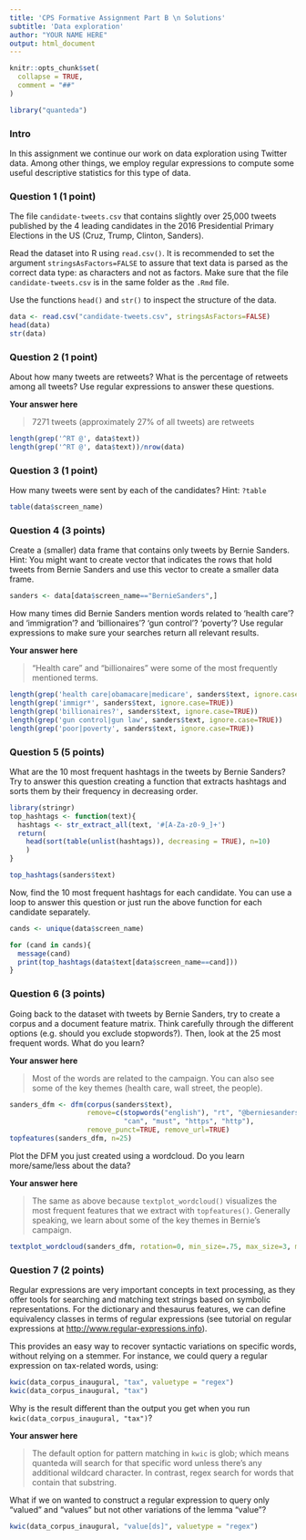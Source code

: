 ```yaml
---
title: 'CPS Formative Assignment Part B \n Solutions'
subtitle: 'Data exploration'
author: "YOUR NAME HERE"
output: html_document
---
```


```r
knitr::opts_chunk$set(
  collapse = TRUE,
  comment = "##"
)
```

```r
library("quanteda")
```

### Intro

In this assignment we continue our work on data exploration using Twitter data. Among other things, we employ regular expressions to compute some useful descriptive statistics for this type of data.  


### Question 1 (1 point)

The file `candidate-tweets.csv` that contains slightly over 25,000 tweets published by the 4 leading candidates in the 2016 Presidential Primary Elections in the US (Cruz, Trump, Clinton, Sanders). 

Read the dataset into R using `read.csv()`. It is recommended to set the argument `stringsAsFactors=FALSE` to assure that text data is parsed as the correct data type: as characters and not as factors. Make sure that the file `candidate-tweets.csv` is in the same folder as the `.Rmd` file.

Use the functions `head()` and `str()` to inspect the structure of the data. 

```r
data <- read.csv("candidate-tweets.csv", stringsAsFactors=FALSE)
head(data)
str(data)
```


### Question 2 (1 point)

About how many tweets are retweets? What is the percentage of retweets among all tweets? Use regular expressions to answer these questions.

**Your answer here**

>7271 tweets (approximately 27% of all tweets) are retweets

```r
length(grep('^RT @', data$text))
length(grep('^RT @', data$text))/nrow(data)
```

### Question 3 (1 point)

How many tweets were sent by each of the candidates? Hint: `?table`

```r
table(data$screen_name)
```




### Question 4 (3 points)

Create a (smaller) data frame that contains only tweets by Bernie Sanders. Hint: You might want to create vector that indicates the rows that hold tweets from Bernie Sanders and use this vector to create a smaller data frame.

```r
sanders <- data[data$screen_name=="BernieSanders",]
```

How many times did Bernie Sanders mention words related to 'health care'? and 'immigration'? and 'billionaires'? 'gun control'? 'poverty'? Use regular expressions to make sure your searches return all relevant results.

**Your answer here**

>"Health care" and "billionaires" were some of the most frequently mentioned terms.

```r
length(grep('health care|obamacare|medicare', sanders$text, ignore.case=TRUE))
length(grep('immigr*', sanders$text, ignore.case=TRUE))
length(grep('billionaires?', sanders$text, ignore.case=TRUE))
length(grep('gun control|gun law', sanders$text, ignore.case=TRUE))
length(grep('poor|poverty', sanders$text, ignore.case=TRUE))
```


### Question 5 (5 points)

What are the 10 most frequent hashtags in the tweets by Bernie Sanders? Try to answer this question creating a function that extracts hashtags and sorts them by their frequency in decreasing order. 


```r
library(stringr)
top_hashtags <- function(text){
  hashtags <- str_extract_all(text, '#[A-Za-z0-9_]+')
  return(
    head(sort(table(unlist(hashtags)), decreasing = TRUE), n=10)
    )
}

top_hashtags(sanders$text)
```

Now, find the 10 most frequent hashtags for each candidate. You can use a loop to answer this question or just run the above function for each candidate separately.

```r
cands <- unique(data$screen_name)

for (cand in cands){
  message(cand)
  print(top_hashtags(data$text[data$screen_name==cand]))
}
```

### Question 6 (3 points)

Going back to the dataset with tweets by Bernie Sanders, try to create a corpus and a document feature matrix. Think carefully through the different options (e.g. should you exclude stopwords?). Then, look at the 25 most frequent words. What do you learn?

**Your answer here**

> Most of the words are related to the campaign. You can also see some of the key themes (health care, wall street, the people).

```r
sanders_dfm <- dfm(corpus(sanders$text), 
                   remove=c(stopwords("english"), "rt", "@berniesanders",
                            "can", "must", "https", "http"),
                   remove_punct=TRUE, remove_url=TRUE)
topfeatures(sanders_dfm, n=25)
```

Plot the DFM you just created using a wordcloud. Do you learn more/same/less about the data? 

**Your answer here**

> The same as above because `textplot_wordcloud()` visualizes the most frequent features that we extract with `topfeatures()`. Generally speaking, we learn about some of the key themes in Bernie's campaign.

```r
textplot_wordcloud(sanders_dfm, rotation=0, min_size=.75, max_size=3, max_words=50)
```

### Question 7 (2 points)

Regular expressions are very important concepts in text processing, as they offer
tools for searching and matching text strings based on symbolic representations.
For the dictionary and thesaurus features, we can define equivalency classes in terms of regular expressions (see tutorial on regular expressions at <http://www.regular-expressions.info>).

This provides an easy way to recover syntactic variations on specific words, without relying on a stemmer. For instance, we could query a regular expression on tax-related words, using:

```r
kwic(data_corpus_inaugural, "tax", valuetype = "regex")
kwic(data_corpus_inaugural, "tax")
```

Why is the result different than the output you get when you run `kwic(data_corpus_inaugural, "tax")`?

**Your answer here**

>The default option for pattern matching in `kwic` is glob; which means quanteda will search for that specific word unless there's any additional wildcard character. In contrast, regex search for words that contain that substring.

What if we on wanted to construct a regular expression to query only "valued" and "values" but not other variations of the lemma "value"?

```r
kwic(data_corpus_inaugural, "value[ds]", valuetype = "regex")
```
